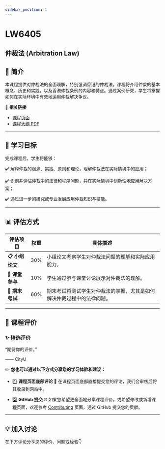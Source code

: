 ```yaml
---
sidebar_position: 1
---
```


# LW6405
## 仲裁法 (Arbitration Law)

## **📘 简介**
本课程提供对仲裁法的全面理解，特别强调香港的仲裁法。课程将介绍仲裁的基本概念、历史和实践，以及香港仲裁条例的内容和特点。通过案例研究，学生将掌握如何在实际环境中有效地运用仲裁解决争议。

🔗 **相关链接**
- [课程页面](https://www.cityu.edu.hk/catalogue/pg/202425/course/LW6405.htm)
- [课程大纲 PDF](https://www.cityu.edu.hk/catalogue/pg/202425/course/LW6405.pdf)

---

## **🎯 学习目标**

完成课程后，学生将能够：

✔️ 解释仲裁的起源、实践、原则和理论，理解仲裁法在实际情境中的应用；

✔️ 识别并评估仲裁中的法律和程序问题，并在实际情境中创新性地应用解决方案；

✔️ 通过进一步的研究或专业发展应用仲裁知识与技能。

---

## **📊 评估方式**

| **评估项目**          | **权重** | **具体描述**                                                                                       |
|----------------------|---------|---------------------------------------------------------------------------------------------------|
| **📋 小组论文**       | 30%     | 小组论文考察学生对仲裁法问题的理解和实际应用能力。                                                |
| **📂 课堂参与**       | 10%     | 学生通过参与课堂讨论展示对仲裁法的理解。                                                          |
| **📂 期末考试**       | 60%     | 期末考试将测试学生对仲裁法的掌握，尤其是如何解决仲裁过程中的法律问题。                          |

---

## **💬 课程评价**

### ✨ **精选评价**
<div className={commentStyles.commentBox}>
    <p className={commentStyles.commentText}>
        “期待你的评价。”
    </p>
    <p className={commentStyles.commentAuthor}>—— CityU</p>
</div>

✏️ **您也可以通过以下方式分享您的学习体验和建议：**

- 1️⃣ **课程页面底部评论**
💬 在课程页面底部直接提交您的评论，我们会审核后将其收录到网站中。

- 2️⃣ **GitHub 提交**
🌐 如果您希望更全面地分享课程评价，或希望修改或新增课程页面，欢迎参考 [Contributing](https://penjc.github.io/cityU-navigator/contributing) 页面，通过 GitHub 提交您的贡献。

---

## **💡 加入讨论**

在下方评论分享您的评价、问题或经验👇
<Utterances />